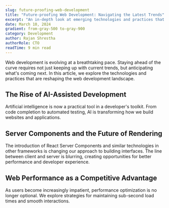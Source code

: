```yaml
---
slug: future-proofing-web-development
title: "Future-proofing Web Development: Navigating the Latest Trends"
excerpt: "An in-depth look at emerging technologies and practices that will shape the future of web development."
date: March 10, 2024
gradient: from-gray-500 to-gray-900
category: Development
author: Rajan Shrestha
authorRole: CTO
readTime: 9 min read
---
```


Web development is evolving at a breathtaking pace. Staying ahead of the curve requires not just keeping up with current trends, but anticipating what's coming next. In this article, we explore the technologies and practices that are reshaping the web development landscape.

## The Rise of AI-Assisted Development

Artificial intelligence is now a practical tool in a developer's toolkit. From code completion to automated testing, AI is transforming how we build websites and applications.

## Server Components and the Future of Rendering

The introduction of React Server Components and similar technologies in other frameworks is changing our approach to building interfaces. The line between client and server is blurring, creating opportunities for better performance and developer experience.

## Web Performance as a Competitive Advantage

As users become increasingly impatient, performance optimization is no longer optional. We explore strategies for maintaining sub-second load times and smooth interactions.
